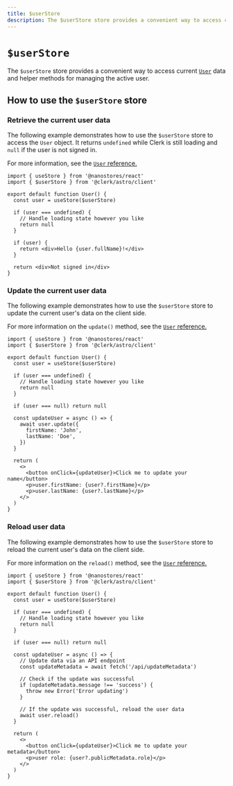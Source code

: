 ```yaml
---
title: $userStore
description: The $userStore store provides a convenient way to access current user data and helper methods for managing the active user.
---
```


# `$userStore`

The `$userStore` store provides a convenient way to access current [`User`](https://clerk.com/docs/references/javascript/user/user) data and helper methods for managing the active user.

## How to use the `$userStore` store

### Retrieve the current user data

The following example demonstrates how to use the `$userStore` store to access the `User` object. It returns `undefined` while Clerk is still loading and `null` if the user is not signed in.

For more information, see the [`User` reference.](https://clerk.com/docs/references/javascript/user/user#user-object)

```tsx {{ filename: 'user.tsx' }}
import { useStore } from '@nanostores/react'
import { $userStore } from '@clerk/astro/client'

export default function User() {
  const user = useStore($userStore)

  if (user === undefined) {
    // Handle loading state however you like
    return null
  }

  if (user) {
    return <div>Hello {user.fullName}!</div>
  }

  return <div>Not signed in</div>
}
```

### Update the current user data

The following example demonstrates how to use the `$userStore` store to update the current user's data on the client side.

For more information on the `update()` method, see the [`User` reference.](https://clerk.com/docs/references/javascript/user/user#update)

```tsx {{ filename: 'user.tsx' }}
import { useStore } from '@nanostores/react'
import { $userStore } from '@clerk/astro/client'

export default function User() {
  const user = useStore($userStore)

  if (user === undefined) {
    // Handle loading state however you like
    return null
  }

  if (user === null) return null

  const updateUser = async () => {
    await user.update({
      firstName: 'John',
      lastName: 'Doe',
    })
  }

  return (
    <>
      <button onClick={updateUser}>Click me to update your name</button>
      <p>user.firstName: {user?.firstName}</p>
      <p>user.lastName: {user?.lastName}</p>
    </>
  )
}
```

### Reload user data

The following example demonstrates how to use the `$userStore` store to reload the current user's data on the client side.

For more information on the `reload()` method, see the [`User` reference.](https://clerk.com/docs/references/javascript/user/user#reload)

```tsx {{ filename: 'user.tsx' }}
import { useStore } from '@nanostores/react'
import { $userStore } from '@clerk/astro/client'

export default function User() {
  const user = useStore($userStore)

  if (user === undefined) {
    // Handle loading state however you like
    return null
  }

  if (user === null) return null

  const updateUser = async () => {
    // Update data via an API endpoint
    const updateMetadata = await fetch('/api/updateMetadata')

    // Check if the update was successful
    if (updateMetadata.message !== 'success') {
      throw new Error('Error updating')
    }

    // If the update was successful, reload the user data
    await user.reload()
  }

  return (
    <>
      <button onClick={updateUser}>Click me to update your metadata</button>
      <p>user role: {user?.publicMetadata.role}</p>
    </>
  )
}
```
